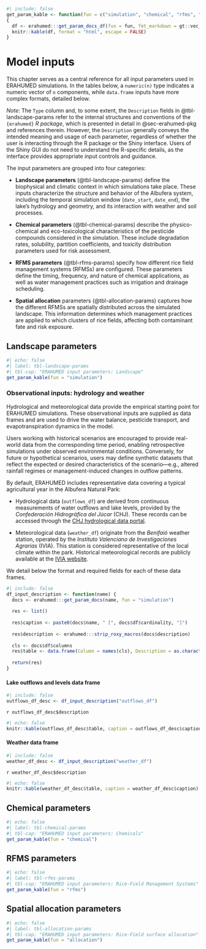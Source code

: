 ```r
#| include: false
get_param_kable <- function(fun = c("simulation", "chemical", "rfms", "allocation")) 
{
  df <- erahumed:::get_param_docs_df(fun = fun, fmt_markdown = gt::vec_fmt_markdown)
  knitr::kable(df, format = "html", escape = FALSE)
}
```

# Model inputs {#sec-model-inputs}

This chapter serves as a central reference for all input parameters used in 
ERAHUMED simulations. In the tables below, a `numeric(n)` type indicates a numeric vector 
of `n` components, while `data.frame` inputs have more complex formats, detailed 
below.

*Note*: The `Type` column and, to some extent, the `Description` fields in @tbl-landscape-params refer to the internal structures and conventions of the 
`{erahumed}` *R package*, which is presented in detail in @sec-erahumed-pkg and
references therein. However, the `Description` generally conveys the 
intended meaning and usage of each parameter, regardless of whether the user 
is interacting through the R package or the Shiny interface. Users of the Shiny 
GUI do not need to understand the R-specific details, as the interface provides 
appropriate input controls and guidance.

The input parameters are grouped into four categories:

* **Landscape parameters** (@tbl-landscape-params) define the biophysical and climatic context in which simulations take place. These inputs characterize the structure and behavior of the Albufera system, including the temporal simulation window (`date_start`, `date_end`), the lake’s hydrology and geometry, and its interaction with weather and soil processes.

* **Chemical parameters** (@tbl-chemical-params) describe the physico-chemical and eco-toxicological characteristics of the pesticide compounds considered in the simulation. These include degradation rates, solubility, partition coefficients, and toxicity distribution parameters used for risk assessment.

* **RFMS parameters** (@tbl-rfms-params) specify how different rice field management systems (RFMSs) are configured. These parameters define the timing, frequency, and nature of chemical applications, as well as water management practices such as irrigation and drainage scheduling.

* **Spatial allocation** parameters (@tbl-allocation-params) captures how the different RFMSs are spatially distributed across the simulated landscape. This information determines which management practices are applied to which clusters of rice fields, affecting both contaminant fate and risk exposure.

## Landscape parameters

```r
#| echo: false
#| label: tbl-landscape-params
#| tbl-cap: "ERAHUMED input parameters: Landscape"
get_param_kable(fun = "simulation")
```

### Observational inputs: hydrology and weather

Hydrological and meteorological data provide the empirical starting point for 
ERAHUMED simulations. These observational inputs are supplied as data frames 
and are used to drive the water balance, pesticide transport, and 
evapotranspiration dynamics in the model.

Users working with historical scenarios are encouraged to provide real-world data from the corresponding time period, enabling retrospective simulations under observed environmental conditions. Conversely, for future or hypothetical scenarios, users may define synthetic datasets that reflect the expected or desired characteristics of the scenario—e.g., altered rainfall regimes or management-induced changes in outflow patterns.

By default, ERAHUMED includes representative data covering a typical agricultural year in the Albufera Natural Park:

* Hydrological data (`outflows_df`) are derived from continuous measurements of 
water outflows and lake levels, provided by the *Confederación Hidrográfica del 
Júcar* (CHJ). These records can be accessed through the 
[CHJ hydrological data portal](https://aps.chj.es/).

* Meteorological data (`weather_df`) originate from the *Benifaió* weather 
station, operated by the *Instituto Valenciano de Investigaciones Agrarias* 
(IVIA). This station is considered representative of the local climate within the park. Historical meteorological records are publicly available at the [IVIA website](http://riegos.ivia.es/). 

We detail below the format and required fields for each of these data frames.

```r
#| include: false
df_input_description <- function(name) {
  docs <- erahumed:::get_param_docs(name, fun = "simulation")
  
  res <- list()
  
  res$caption <- paste0(docs$name, " [", docs$df$cardinality, "]")
  
  res$description <- erahumed:::strip_roxy_macros(docs$description)
  
  cls <- docs$df$columns
  res$table <- data.frame(Column = names(cls), Description = as.character(cls))
  
  return(res)
}
```

#### Lake outflows and levels data frame {#sec-weather-df}

```r
#| include: false
outflows_df_desc <- df_input_description("outflows_df")
```

`r outflows_df_desc$description`

```r
#| echo: false
knitr::kable(outflows_df_desc$table, caption = outflows_df_desc$caption)
```

#### Weather data frame

```r
#| include: false
weather_df_desc <- df_input_description("weather_df")
```

`r weather_df_desc$description`

```r
#| echo: false
knitr::kable(weather_df_desc$table, caption = weather_df_desc$caption)
```

## Chemical parameters

```r
#| echo: false
#| label: tbl-chemical-params
#| tbl-cap: "ERAHUMED input parameters: Chemicals"
get_param_kable(fun = "chemical")
```

## RFMS parameters

```r
#| echo: false
#| label: tbl-rfms-params
#| tbl-cap: "ERAHUMED input parameters: Rice-Field Management Systems"
get_param_kable(fun = "rfms")
```

## Spatial allocation parameters

```r
#| echo: false
#| label: tbl-allocation-params
#| tbl-cap: "ERAHUMED input parameters: Rice-Field surface allocation"
get_param_kable(fun = "allocation")
```

